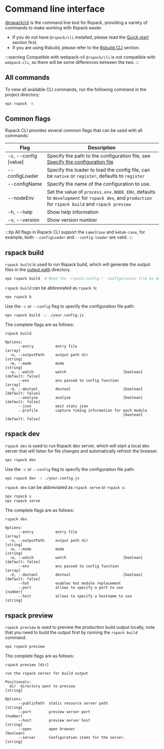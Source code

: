 # Command line interface

[@rspack/cli](https://npmjs.com/package/@rspack/cli) is the command line tool for Rspack, providing a variety of commands to make working with Rspack easier.

- If you do not have `@rspack/cli` installed, please read the [Quick start](/guide/start/quick-start) section first.
- If you are using Rsbuild, please refer to the [Rsbuild CLI](https://rsbuild.dev/guide/basic/cli) section.

:::warning Compatible with webpack-cli
`@rspack/cli` is not compatible with `webpack-cli`, so there will be some differences between the two.
:::

## All commands

To view all available CLI commands, run the following command in the project directory:

```bash
npx rspack -h
```

## Common flags

Rspack CLI provides several common flags that can be used with all commands:

| Flag                 | Description                                                                                                                                   |
| -------------------- | --------------------------------------------------------------------------------------------------------------------------------------------- |
| -c, --config [value] | Specify the path to the configuration file, see [Specify the configuration file](/config/index#specify-the-configuration-file)                |
| --configLoader       | Specify the loader to load the config file, can be `native` or `register`, defaults to `register`                                             |
| --configName         | Specify the name of the configuration to use.                                                                                                 |
| --nodeEnv            | Set the value of `process.env.NODE_ENV`, defaults to `development` for `rspack dev`, and `production` for `rspack build` and `rspack preview` |
| -h, --help           | Show help information                                                                                                                         |
| -v, --version        | Show version number                                                                                                                           |

:::tip
All flags in Rspack CLI support the `camelCase` and `kebab-case`, for example, both `--configLoader` and `--config-loader` are valid.
:::

## rspack build

`rspack build` is used to run Rspack build, which will generate the output files in the [output.path](/config/output#outputpath) directory.

```bash
npx rspack build  # Read the `rspack.config.*` configuration file by default
```

`rspack build` can be abbreviated as `rspack b`:

```bash
npx rspack b
```

Use the `-c` or `--config` flag to specify the configuration file path:

```bash
npx rspack build -c ./your.config.js
```

The complete flags are as follows:

```
rspack build

Options:
      --entry          entry file                                        [array]
  -o, --outputPath     output path dir                                  [string]
  -m, --mode           mode                                             [string]
  -w, --watch          watch                          [boolean] [default: false]
      --env            env passed to config function                     [array]
  -d, --devtool        devtool                        [boolean] [default: false]
      --analyze        analyze                        [boolean] [default: false]
      --json           emit stats json
      --profile        capture timing information for each module
                                                      [boolean] [default: false]
```

## rspack dev

`rspack dev` is used to run Rspack dev server, which will start a local dev server that will listen for file changes and automatically refresh the browser.

```bash
npx rspack dev
```

Use the `-c` or `--config` flag to specify the configuration file path:

```bash
npx rspack dev -c ./your.config.js
```

`rspack dev` can be abbreviated as `rspack serve` or `rspack s`:

```bash
npx rspack s
npx rspack serve
```

The complete flags are as follows:

```
rspack dev

Options:
      --entry          entry file                                        [array]
  -o, --outputPath     output path dir                                  [string]
  -m, --mode           mode                                             [string]
  -w, --watch          watch                          [boolean] [default: false]
      --env            env passed to config function                     [array]
  -d, --devtool        devtool                        [boolean] [default: false]
      --hot            enables hot module replacement
      --port           allows to specify a port to use                  [number]
      --host           allows to specify a hostname to use              [string]
```

## rspack preview

`rspack preview` is used to preview the production build output locally, note that you need to build the output first by running the `rspack build` command.

```bash
npx rspack preview
```

The complete flags are as follows:

```
rspack preview [dir]

run the rspack server for build output

Positionals:
  dir  directory want to preview                                        [string]

Options:
      --publicPath  static resource server path                         [string]
      --port        preview server port                                 [number]
      --host        preview server host                                 [string]
      --open        open browser                                       [boolean]
      --server      Configuration items for the server.                 [string]
```
